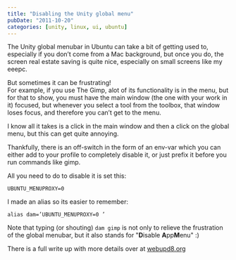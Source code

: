 ```yaml
---
title: "Disabling the Unity global menu"
pubDate: "2011-10-20"
categories: [unity, linux, ui, ubuntu]
---
```


The Unity global menubar in Ubuntu can take a bit of getting used to, especially
if you don’t come from a Mac background, but once you do, the screen real estate
saving is quite nice, especially on small screens like my eeepc.

But sometimes it can be frustrating!  
For example, if you use The Gimp, alot of its functionality is in the menu, but
for that to show, you must have the main window (the one with your work in it)
focused, but whenever you select a tool from the toolbox, that window loses
focus, and therefore you can’t get to the menu.

I know all it takes is a click in the main window and then a click on the global
menu, but this can get quite annoying.

Thankfully, there is an off-switch in the form of an env-var which you can
either add to your profile to completely disable it, or just prefix it before
you run commands like gimp.

All you need to do to disable it is set this:

```
UBUNTU_MENUPROXY=0
```

I made an alias so its easier to remember:

```
alias dam=’UBUNTU_MENUPROXY=0 ’
```

Note that typing (or shouting) `dam gimp` is not only to relieve the frustration
of the global menubar, but it also stands for "**D**isable **A**pp**M**enu" :)

There is a full write up with more details over at
[webupd8.org](http://www.webupd8.org/2011/03/disable-appmenu-global-menu-in-ubuntu.html)
